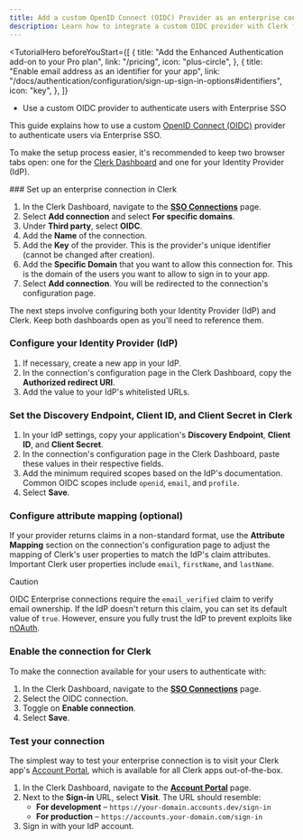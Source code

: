 ```yaml
---
title: Add a custom OpenID Connect (OIDC) Provider as an enterprise connection
description: Learn how to integrate a custom OIDC provider with Clerk for Enterprise SSO.
---
```


<TutorialHero
  beforeYouStart={[
    {
      title: "Add the Enhanced Authentication add-on to your Pro plan",
      link: "/pricing",
      icon: "plus-circle",
    },
    {
      title: "Enable email address as an identifier for your app",
      link: "/docs/authentication/configuration/sign-up-sign-in-options#identifiers",
      icon: "key",
    },
  ]}
>
  - Use a custom OIDC provider to authenticate users with Enterprise SSO
</TutorialHero>

This guide explains how to use a custom [OpenID Connect (OIDC)](https://openid.net/developers/how-connect-works) provider to authenticate users via Enterprise SSO.

To make the setup process easier, it's recommended to keep two browser tabs open: one for the [Clerk Dashboard](https://dashboard.clerk.com/last-active?path=user-authentication/sso-connections) and one for your Identity Provider (IdP).

<Steps>
  ### Set up an enterprise connection in Clerk

  1. In the Clerk Dashboard, navigate to the [**SSO Connections**](https://dashboard.clerk.com/last-active?path=user-authentication/sso-connections) page.
  1. Select **Add connection** and select **For specific domains**.
  1. Under **Third party**, select **OIDC**.
  1. Add the **Name** of the connection.
  1. Add the **Key** of the provider. This is the provider's unique identifier (cannot be changed after creation).
  1. Add the **Specific Domain** that you want to allow this connection for. This is the domain of the users you want to allow to sign in to your app.
  1. Select **Add connection**. You will be redirected to the connection's configuration page.

  The next steps involve configuring both your Identity Provider (IdP) and Clerk. Keep both dashboards open as you'll need to reference them.

  ### Configure your Identity Provider (IdP)

  1. If necessary, create a new app in your IdP.
  1. In the connection's configuration page in the Clerk Dashboard, copy the **Authorized redirect URI**.
  1. Add the value to your IdP's whitelisted URLs.

  ### Set the Discovery Endpoint, Client ID, and Client Secret in Clerk

  1. In your IdP settings, copy your application's **Discovery Endpoint**, **Client ID**, and **Client Secret**.
  1. In the connection's configuration page in the Clerk Dashboard, paste these values in their respective fields.
  1. Add the minimum required scopes based on the IdP's documentation. Common OIDC scopes include `openid`, `email`, and `profile`.
  1. Select **Save**.

  ### Configure attribute mapping (optional)

  If your provider returns claims in a non-standard format, use the **Attribute Mapping** section on the connection's configuration page to adjust the mapping of Clerk's user properties to match the IdP's claim attributes. Important Clerk user properties include `email`, `firstName`, and `lastName`.

  > [!CAUTION]
  > OIDC Enterprise connections require the `email_verified` claim to verify email ownership. If the IdP doesn't return this claim, you can set its default value of `true`. However, ensure you fully trust the IdP to prevent exploits like [nOAuth](https://www.descope.com/blog/post/noauth).

  ### Enable the connection for Clerk

  To make the connection available for your users to authenticate with:

  1. In the Clerk Dashboard, navigate to the [**SSO Connections**](https://dashboard.clerk.com/last-active?path=user-authentication/sso-connections) page.
  1. Select the OIDC connection.
  1. Toggle on **Enable connection**.
  1. Select **Save**.

  ### Test your connection

  The simplest way to test your enterprise connection is to visit your Clerk app's [Account Portal](/docs/customization/account-portal/overview), which is available for all Clerk apps out-of-the-box.

  1. In the Clerk Dashboard, navigate to the [**Account Portal**](https://dashboard.clerk.com/last-active?path=account-portal) page.
  1. Next to the **Sign-in** URL, select **Visit**. The URL should resemble:
     - **For development** – `https://your-domain.accounts.dev/sign-in`
     - **For production** – `https://accounts.your-domain.com/sign-in`
  1. Sign in with your IdP account.
</Steps>
